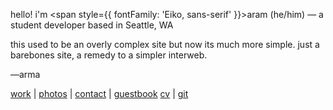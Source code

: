 hello! i'm <span style={{ fontFamily: 'Eiko, sans-serif' }}>aram</span> (he/him) — a student developer based in Seattle, WA

this used to be an overly complex site but now its much more simple. just a barebones site, a remedy to a simpler interweb.

—arma

[work](/work) | [photos](/photos) | [contact](mailto:me@aram.sh) | [guestbook](/guestbook) [cv](https://read.cv/ashiva) | [git](https://github.com/aramshiva/website)
